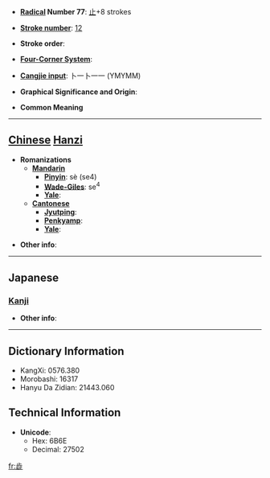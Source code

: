 * '''[[Wiktionary:Chinese radical index| Radical]] Number 77''': [[Wiktionary:Chinese radical index 止|止]]+8 strokes

* '''[[Wiktionary:Chinese total strokes index|Stroke number]]''': [[Wiktionary:Chinese total strokes index 12|12]]

* '''Stroke order''': 

* '''[[Wiktionary:Chinese four corner index|Four-Corner System]]''': 

* '''[[Wiktionary:Chinese Cangjie index|Cangjie input]]''': 卜一卜一一 (YMYMM)

* '''Graphical Significance and Origin''': 

* '''Common Meaning'''

----

== [[Chinese]] [[Hanzi]] ==

* '''Romanizations'''
** '''[[Mandarin]]'''
*** '''[[Pinyin]]''': sè (se4)
*** '''[[Wade-Giles]]''': se<sup>4</sup>
*** '''[[Yale]]''': 
** '''[[Cantonese]]'''
*** '''[[Jyutping]]''':
*** '''[[Penkyamp]]''': 
*** '''[[Yale]]''': 

* '''Other info''': 

----

==Japanese==
===[[Kanji]]===
{{kanji|on readings=[[じゅう]] (jū)|kun readings=[[しぶ]] (shibu), [[しぶうい]] (shibuui), [[しぶうる]] (shibuuru)}}

* '''Other info''':  

----

== Dictionary Information ==

* KangXi: 0576.380
* Morobashi: 16317
* Hanyu Da Zidian: 21443.060

== Technical Information ==

* '''Unicode''':
** Hex: 6B6E
** Decimal: 27502

[[fr:歮]]